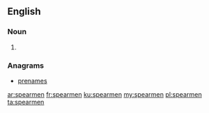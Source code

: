 ==English==

===Noun===
{{head|en|plural}}

# {{plural of|spearman|lang=en}}

===Anagrams===
* [[prenames#English|prenames]]

[[ar:spearmen]]
[[fr:spearmen]]
[[ku:spearmen]]
[[my:spearmen]]
[[pl:spearmen]]
[[ta:spearmen]]